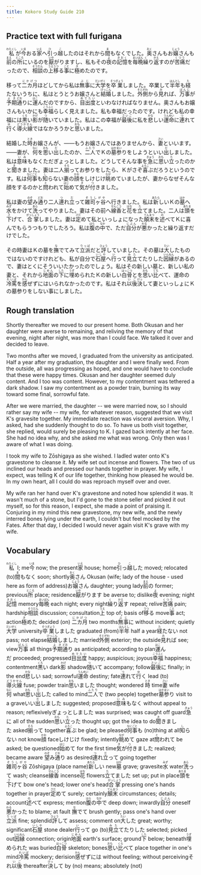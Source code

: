```yaml
---
title: Kokoro Study Guide 210
---
```


## Practice text with full furigana

<p>
<ruby><rb>私</rb><rt>わたくし</rt></ruby>が<ruby><rb>今</rb><rt>いま</rt></ruby>おる<ruby><rb>家</rb><rt>いえ</rt></ruby>へ<ruby><rb>引</rb><rt>ひ</rt></ruby>っ<ruby><rb>越</rb><rt>こ</rt></ruby>したのはそれから<ruby><rb>間</rb><rt>ま</rt></ruby>もなくでした。<ruby><rb>奥</rb><rt>おく</rt></ruby>さんもお<ruby><rb>嬢</rb><rt>じょう</rt></ruby>さんも<ruby><rb>前</rb><rt>まえ</rt></ruby>の<ruby><rb>所</rb><rt>ところ</rt></ruby>にいるのを<ruby><rb>厭</rb><rt>いや</rt></ruby>がりますし、私もその<ruby><rb>夜</rb><rt>よ</rt></ruby>の<ruby><rb>記憶</rb><rt>きおく</rt></ruby>を<ruby><rb>毎晩</rb><rt>まいばん</rt></ruby><ruby><rb>繰</rb><rt>く</rt></ruby>り<ruby><rb>返</rb><rt>かえ</rt></ruby>すのが<ruby><rb>苦痛</rb><rt>くつう</rt></ruby>だったので、<ruby><rb>相談</rb><rt>そうだん</rt></ruby>の<ruby><rb>上</rb><rt>うえ</rt></ruby><ruby><rb>移</rb><rt>うつ</rt></ruby>る<ruby><rb>事</rb><rt>こと</rt></ruby>に<ruby><rb>極</rb><rt>き</rt></ruby>めたのです。
</p>

<p>
移って<ruby><rb>二カ月</rb><rt>にかげつ</rt></ruby>ほどしてから私は<ruby><rb>無事</rb><rt>ぶじ</rt></ruby>に<ruby><rb>大学</rb><rt>だいがく</rt></ruby>を<ruby><rb>卒業</rb><rt>そつぎょう</rt></ruby>しました。卒業して<ruby><rb>半年</rb><rt>はんとし</rt></ruby>も<ruby><rb>経</rb><rt>た</rt></ruby>たないうちに、私はとうとうお嬢さんと<ruby><rb>結婚</rb><rt>けっこん</rt></ruby>しました。<ruby><rb>外側</rb><rt>そとがわ</rt></ruby>から<ruby><rb>見</rb><rt>み</rt></ruby>れば、<ruby><rb>万事</rb><rt>ばんじ</rt></ruby>が<ruby><rb>予期</rb><rt>よき</rt></ruby><ruby><rb>通</rb><rt>どお</rt></ruby>りに<ruby><rb>運</rb><rt>はこ</rt></ruby>んだのですから、<ruby><rb>目出度</rb><rt>めでたい</rt></ruby>といわなければなりません。奥さんもお嬢さんもいかにも<ruby><rb>幸福</rb><rt>こうふく</rt></ruby>らしく見えました。私も幸福だったのです。けれども私の幸福には<ruby><rb>黒</rb><rt>くろ</rt></ruby>い<ruby><rb>影</rb><rt>かげ</rt></ruby>が<ruby><rb>随</rb><rt>つ</rt></ruby>いていました。私はこの幸福が<ruby><rb>最後</rb><rt>さいご</rt></ruby>に私を<ruby><rb>悲</rb><rt>かな</rt></ruby>しい<ruby><rb>運命</rb><rt>うんめい</rt></ruby>に<ruby><rb>連</rb><rt>つ</rt></ruby>れて<ruby><rb>行</rb><rt>ゆ</rt></ruby>く<ruby><rb>導火線</rb><rt>どうかせん</rt></ruby>ではなかろうかと<ruby><rb>思</rb><rt>おも</rt></ruby>いました。
</p>

<p>
結婚した<ruby><rb>時</rb><rt>とき</rt></ruby>お嬢さんが、――もうお嬢さんではありませんから、<ruby><rb>妻</rb><rt>さい</rt></ruby>といいます。――妻が、<ruby><rb>何</rb><rt>なに</rt></ruby>を<ruby><rb>思</rb><rt>おも</rt></ruby>い<ruby><rb>出</rb><rt>だ</rt></ruby>したのか、<ruby><rb>二人</rb><rt>ふたり</rt></ruby>でＫの<ruby><rb>墓参</rb><rt>はかまい</rt></ruby>りをしようといい<ruby><rb>出</rb><rt>だ</rt></ruby>しました。私は<ruby><rb>意味</rb><rt>いみ</rt></ruby>もなくただぎょっとしました。どうしてそんな事を<ruby><rb>急</rb><rt>きゅう</rt></ruby>に<ruby><rb>思</rb><rt>おも</rt></ruby>い<ruby><rb>立</rb><rt>た</rt></ruby>ったのかと<ruby><rb>聞</rb><rt>き</rt></ruby>きました。妻は二人<ruby><rb>揃</rb><rt>そろ</rt></ruby>ってお参りをしたら、Ｋがさぞ<ruby><rb>喜</rb><rt>よろこ</rt></ruby>ぶだろうというのです。私は<ruby><rb>何事</rb><rt>なにごと</rt></ruby>も<ruby><rb>知</rb><rt>し</rt></ruby>らない妻の<ruby><rb>顔</rb><rt>かお</rt></ruby>をしけじけ<ruby><rb>眺</rb><rt>なが</rt></ruby>めていましたが、妻からなぜそんな顔をするのかと<ruby><rb>問</rb><rt>と</rt></ruby>われて<ruby><rb>始</rb><rt>はじ</rt></ruby>めて<ruby><rb>気</rb><rt>き</rt></ruby>が<ruby><rb>付</rb><rt>つ</rt></ruby>きました。
</p>

<p>
私は妻の<ruby><rb>望</rb><rt>のぞ</rt></ruby>み<ruby><rb>通</rb><rt>どお</rt></ruby>り二人<ruby><rb>連</rb><rt>つ</rt></ruby>れ<ruby><rb>立</rb><rt>だ</rt></ruby>って<ruby><rb>雑司ヶ谷</rb><rt>ぞうしがや</rt></ruby>へ行きました。私は<ruby><rb>新</rb><rt>あたら</rt></ruby>しいＫの<ruby><rb>墓</rb><rt>はか</rt></ruby>へ<ruby><rb>水</rb><rt>みず</rt></ruby>をかけて<ruby><rb>洗</rb><rt>あら</rt></ruby>ってやりました。妻はその前へ<ruby><rb>線香</rb><rt>せんこう</rt></ruby>と<ruby><rb>花</rb><rt>はな</rt></ruby>を<ruby><rb>立</rb><rt>た</rt></ruby>てました。二人は<ruby><rb>頭</rb><rt>あたま</rt></ruby>を<ruby><rb>下</rb><rt>さ</rt></ruby>げて、<ruby><rb>合掌</rb><rt>がっしょう</rt></ruby>しました。妻は<ruby><rb>定</rb><rt>さだ</rt></ruby>めて私といっしょになった<ruby><rb>顛末</rb><rt>てんまつ</rt></ruby>を<ruby><rb>述</rb><rt>の</rt></ruby>べてＫに喜んでもらうつもりでしたろう。私は<ruby><rb>腹</rb><rt>はら</rt></ruby>の<ruby><rb>中</rb><rt>なか</rt></ruby>で、ただ<ruby><rb>自分</rb><rt>じぶん</rt></ruby>が<ruby><rb>悪</rb><rt>わる</rt></ruby>かったと繰り返すだけでした。
</p>

<p>
その時妻はＫの墓を<ruby><rb>撫</rb><rt>な</rt></ruby>でてみて<ruby><rb>立派</rb><rt>りっぱ</rt></ruby>だと<ruby><rb>評</rb><rt>ひょう</rt></ruby>していました。その墓は<ruby><rb>大</rb><rt>たい</rt></ruby>したものではないのですけれども、私が自分で<ruby><rb>石屋</rb><rt>いしや</rt></ruby>へ<ruby><rb>行</rb><rt>い</rt></ruby>って<ruby><rb>見立</rb><rt>みた</rt></ruby>てたりした<ruby><rb>因縁</rb><rt>いんねん</rt></ruby>があるので、妻はとくにそういいたかったのでしょう。私はその新しい墓と、新しい私の妻と、それから<ruby><rb>地面</rb><rt>じめん</rt></ruby>の<ruby><rb>下</rb><rt>した</rt></ruby>に<ruby><rb>埋</rb><rt>うず</rt></ruby>められたＫの新しい<ruby><rb>白骨</rb><rt>はっこつ</rt></ruby>とを<ruby><rb>思</rb><rt>おも</rt></ruby>い<ruby><rb>比</rb><rt>くら</rt></ruby>べて、運命の<ruby><rb>冷罵</rb><rt>れいば</rt></ruby>を<ruby><rb>感</rb><rt>かん</rt></ruby>ぜずにはいられなかったのです。私はそれ<ruby><rb>以後</rb><rt>いご</rt></ruby><ruby><rb>決</rb><rt>けっ</rt></ruby>して妻といっしょにＫの墓参りをしない事にしました。
</p>


## Rough translation

Shortly thereafter we moved to our present home. Both Okusan and her daughter were averse to remaining, and reliving the memory of that evening, night after night, was more than I could face. We talked it over and decided to leave.

Two months after we moved, I graduated from the university as anticipated. Half a year after my graduation, the daughter and I were finally wed. From the outside, all was progressing as hoped, and one would have to conclude that these were happy times. Okusan and her daughter seemed duly content. And I too was content. However, to my contentment was tethered a dark shadow. I saw my contentment as a powder train, burning its way toward some final, sorrowful fate.

After we were married, the daughter -- we were married now, so I should rather say my wife -- my wife, for whatever reason, suggested that we visit K's gravesite together. My immediate reaction was visceral aversion. Why, I asked, had she suddenly thought to do so. To have us both visit together, she replied, would surely be pleasing to K. I gazed back intently at her face. She had no idea why, and she asked me what was wrong. Only then was I aware of what I was doing.

I took my wife to Zōshigaya as she wished. I ladled water onto K's gravestone to cleanse it. My wife set out incense and flowers. The two of us inclined our heads and pressed our hands together in prayer. My wife, I expect, was telling K of our life together, thinking how pleased he would be. In my own heart, all I could do was reproach myself over and over.

My wife ran her hand over K's gravestone and noted how splendid it was. It wasn't much of a stone, but I'd gone to the stone seller and picked it out myself, so for this reason, I expect, she made a point of praising it. Conjuring in my mind this new gravestone, my new wife, and the newly interred bones lying under the earth, I couldn't but feel mocked by the Fates. After that day, I decided I would never again visit K's grave with my wife.


## Vocabulary

<p>
<span class="vocabstudy"><ruby><rb>私</rb><rt>わたくし</rt></ruby>&nbsp;I; me</span><span class="vocabstudy"><ruby><rb>今</rb><rt>いま</rt></ruby>&nbsp;now; the present</span><span class="vocabstudy"><ruby><rb>家</rb><rt>いえ</rt></ruby>&nbsp;house; home</span><span class="vocabstudy"><ruby><rb>引</rb><rt>ひ</rt></ruby>っ<ruby><rb>越</rb><rt>こ</rt></ruby>した&nbsp;moved; relocated (to)</span><span class="vocabstudy"><ruby><rb>間</rb><rt>ま</rt></ruby>もなく&nbsp;soon; shortly</span><span class="vocabstudy"><ruby><rb>奥</rb><rt>おく</rt></ruby>さん&nbsp;Okusan (wife; lady of the house - used here as form of address)</span><span class="vocabstudy">お<ruby><rb>嬢</rb><rt>じょう</rt></ruby>さん&nbsp;daughter; young lady</span><span class="vocabstudy"><ruby><rb>前</rb><rt>まえ</rt></ruby>の&nbsp;former; previous</span><span class="vocabstudy"><ruby><rb>所</rb><rt>ところ</rt></ruby>&nbsp;place; residence</span><span class="vocabstudy"><ruby><rb>厭</rb><rt>いや</rt></ruby>がります&nbsp;be averse to; dislike</span><span class="vocabstudy"><ruby><rb>夜</rb><rt>よ</rt></ruby>&nbsp;evening; night</span><span class="vocabstudy"><ruby><rb>記憶</rb><rt>きおく</rt></ruby>&nbsp;memory</span><span class="vocabstudy"><ruby><rb>毎晩</rb><rt>まいばん</rt></ruby>&nbsp;each night; every night</span><span class="vocabstudy"><ruby><rb>繰</rb><rt>く</rt></ruby>り<ruby><rb>返</rb><rt>かえ</rt></ruby>す&nbsp;repeat; relive</span><span class="vocabstudy"><ruby><rb>苦痛</rb><rt>くつう</rt></ruby>&nbsp;pain; hardship</span><span class="vocabstudy"><ruby><rb>相談</rb><rt>そうだん</rt></ruby>&nbsp;discussion; consultation</span><span class="vocabstudy"><ruby><rb>上</rb><rt>うえ</rt></ruby>&nbsp;top of; basis of</span><span class="vocabstudy"><ruby><rb>移</rb><rt>うつ</rt></ruby>る&nbsp;move</span><span class="vocabstudy"><ruby><rb>事</rb><rt>こと</rt></ruby>&nbsp;act; action</span><span class="vocabstudy"><ruby><rb>極</rb><rt>き</rt></ruby>めた&nbsp;decided (on)</span>
<span class="vocabstudy"><ruby><rb>二カ月</rb><rt>にかげつ</rt></ruby>&nbsp;two months</span><span class="vocabstudy"><ruby><rb>無事</rb><rt>ぶじ</rt></ruby>に&nbsp;without incident; quietly</span><span class="vocabstudy"><ruby><rb>大学</rb><rt>だいがく</rt></ruby>&nbsp;university</span><span class="vocabstudy"><ruby><rb>卒業</rb><rt>そつぎょう</rt></ruby>しました&nbsp;graduated (from)</span><span class="vocabstudy"><ruby><rb>半年</rb><rt>はんとし</rt></ruby>&nbsp;half a year</span><span class="vocabstudy"><ruby><rb>経</rb><rt>た</rt></ruby>たない&nbsp;not pass; not elapse</span><span class="vocabstudy"><ruby><rb>結婚</rb><rt>けっこん</rt></ruby>しました&nbsp;married</span><span class="vocabstudy"><ruby><rb>外側</rb><rt>そとがわ</rt></ruby>&nbsp;exterior; the outside</span><span class="vocabstudy"><ruby><rb>見</rb><rt>み</rt></ruby>れば&nbsp;see; view</span><span class="vocabstudy"><ruby><rb>万事</rb><rt>ばんじ</rt></ruby>&nbsp;all things</span><span class="vocabstudy"><ruby><rb>予期</rb><rt>よき</rt></ruby><ruby><rb>通</rb><rt>どお</rt></ruby>り&nbsp;as anticipated; according to plan</span><span class="vocabstudy"><ruby><rb>運</rb><rt>はこ</rt></ruby>んだ&nbsp;proceeded; progressed</span><span class="vocabstudy"><ruby><rb>目出度</rb><rt>めでたい</rt></ruby>&nbsp;happy; auspicious; joyous</span><span class="vocabstudy"><ruby><rb>幸福</rb><rt>こうふく</rt></ruby>&nbsp;happiness; contentment</span><span class="vocabstudy"><ruby><rb>黒</rb><rt>くろ</rt></ruby>い&nbsp;dark</span><span class="vocabstudy"><ruby><rb>影</rb><rt>かげ</rt></ruby>&nbsp;shadow</span><span class="vocabstudy"><ruby><rb>随</rb><rt>つ</rt></ruby>いて&nbsp;accompany; follow</span><span class="vocabstudy"><ruby><rb>最後</rb><rt>さいご</rt></ruby>に&nbsp;finally; in the end</span><span class="vocabstudy"><ruby><rb>悲</rb><rt>かな</rt></ruby>しい&nbsp;sad; sorrowful</span><span class="vocabstudy"><ruby><rb>運命</rb><rt>うんめい</rt></ruby>&nbsp;destiny; fate</span><span class="vocabstudy"><ruby><rb>連</rb><rt>つ</rt></ruby>れて<ruby><rb>行</rb><rt>ゆ</rt></ruby>く&nbsp;lead (to)</span><span class="vocabstudy"><ruby><rb>導火線</rb><rt>どうかせん</rt></ruby>&nbsp;fuse; powder train</span><span class="vocabstudy"><ruby><rb>思</rb><rt>おも</rt></ruby>いました&nbsp;thought; wondered</span>
<span class="vocabstudy"><ruby><rb>時</rb><rt>とき</rt></ruby>&nbsp;time</span><span class="vocabstudy"><ruby><rb>妻</rb><rt>さい</rt></ruby>&nbsp;wife</span><span class="vocabstudy"><ruby><rb>何</rb><rt>なに</rt></ruby>&nbsp;what</span><span class="vocabstudy"><ruby><rb>思</rb><rt>おも</rt></ruby>い<ruby><rb>出</rb><rt>だ</rt></ruby>した&nbsp;called to mind</span><span class="vocabstudy"><ruby><rb>二人</rb><rt>ふたり</rt></ruby>で&nbsp;(two people) together</span><span class="vocabstudy"><ruby><rb>墓参</rb><rt>はかまい</rt></ruby>り&nbsp;visit to a grave</span><span class="vocabstudy">いい<ruby><rb>出</rb><rt>だ</rt></ruby>しました&nbsp;suggested; proposed</span><span class="vocabstudy"><ruby><rb>意味</rb><rt>いみ</rt></ruby>もなく&nbsp;without appeal to reason; reflexively</span><span class="vocabstudy">ぎょっとしました&nbsp;was surprised; was caught off guard</span><span class="vocabstudy"><ruby><rb>急</rb><rt>きゅう</rt></ruby>に&nbsp;all of the sudden</span><span class="vocabstudy"><ruby><rb>思</rb><rt>おも</rt></ruby>い<ruby><rb>立</rb><rt>た</rt></ruby>った&nbsp;thought up; got the idea to do</span><span class="vocabstudy"><ruby><rb>聞</rb><rt>き</rt></ruby>きました&nbsp;asked</span><span class="vocabstudy"><ruby><rb>揃</rb><rt>そろ</rt></ruby>って&nbsp;together</span><span class="vocabstudy"><ruby><rb>喜</rb><rt>よろこ</rt></ruby>ぶ&nbsp;be glad; be pleased</span><span class="vocabstudy"><ruby><rb>何事</rb><rt>なにごと</rt></ruby>も&nbsp;(no)thing at all</span><span class="vocabstudy"><ruby><rb>知</rb><rt>し</rt></ruby>らない&nbsp;not know</span><span class="vocabstudy"><ruby><rb>顔</rb><rt>かお</rt></ruby>&nbsp;face</span><span class="vocabstudy">しけじけ&nbsp;fixedly; intently</span><span class="vocabstudy"><ruby><rb>眺</rb><rt>なが</rt></ruby>めて&nbsp;gaze at</span><span class="vocabstudy"><ruby><rb>問</rb><rt>と</rt></ruby>われて&nbsp;be asked; be questioned</span><span class="vocabstudy"><ruby><rb>始</rb><rt>はじ</rt></ruby>めて&nbsp;for the first time</span><span class="vocabstudy"><ruby><rb>気</rb><rt>き</rt></ruby>が<ruby><rb>付</rb><rt>つ</rt></ruby>きました&nbsp;realized; became aware</span>
<span class="vocabstudy"><ruby><rb>望</rb><rt>のぞ</rt></ruby>み<ruby><rb>通</rb><rt>どお</rt></ruby>り&nbsp;as desired</span><span class="vocabstudy"><ruby><rb>連</rb><rt>つ</rt></ruby>れ<ruby><rb>立</rb><rt>だ</rt></ruby>って&nbsp;going together</span><span class="vocabstudy"><ruby><rb>雑司ヶ谷</rb><rt>ぞうしがや</rt></ruby>&nbsp;Zōshigaya (place name)</span><span class="vocabstudy"><ruby><rb>新</rb><rt>あたら</rt></ruby>しい&nbsp;new</span><span class="vocabstudy"><ruby><rb>墓</rb><rt>はか</rt></ruby>&nbsp;grave; gravesite</span><span class="vocabstudy"><ruby><rb>水</rb><rt>みず</rt></ruby>&nbsp;water</span><span class="vocabstudy"><ruby><rb>洗</rb><rt>あら</rt></ruby>って&nbsp;wash; cleanse</span><span class="vocabstudy"><ruby><rb>線香</rb><rt>せんこう</rt></ruby>&nbsp;incense</span><span class="vocabstudy"><ruby><rb>花</rb><rt>はな</rt></ruby>&nbsp;flowers</span><span class="vocabstudy"><ruby><rb>立</rb><rt>た</rt></ruby>てました&nbsp;set up; put in place</span><span class="vocabstudy"><ruby><rb>頭</rb><rt>あたま</rt></ruby>を<ruby><rb>下</rb><rt>さ</rt></ruby>げて&nbsp;bow one's head; lower one's head</span><span class="vocabstudy"><ruby><rb>合掌</rb><rt>がっしょう</rt></ruby>&nbsp;pressing one's hands together in prayer</span><span class="vocabstudy"><ruby><rb>定</rb><rt>さだ</rt></ruby>めて&nbsp;surely; certainly</span><span class="vocabstudy"><ruby><rb>顛末</rb><rt>てんまつ</rt></ruby>&nbsp;circumstances; details; account</span><span class="vocabstudy"><ruby><rb>述</rb><rt>の</rt></ruby>べて&nbsp;express; mention</span><span class="vocabstudy"><ruby><rb>腹</rb><rt>はら</rt></ruby>の<ruby><rb>中</rb><rt>なか</rt></ruby>で&nbsp;deep down; inwardly</span><span class="vocabstudy"><ruby><rb>自分</rb><rt>じぶん</rt></ruby>&nbsp;oneself</span><span class="vocabstudy"><ruby><rb>悪</rb><rt>わる</rt></ruby>かった&nbsp;to blame; at fault</span>
<span class="vocabstudy"><ruby><rb>撫</rb><rt>な</rt></ruby>でて&nbsp;brush gently; pass one's hand over</span><span class="vocabstudy"><ruby><rb>立派</rb><rt>りっぱ</rt></ruby>&nbsp;fine; splendid</span><span class="vocabstudy"><ruby><rb>評</rb><rt>ひょう</rt></ruby>して&nbsp;assess; comment on</span><span class="vocabstudy"><ruby><rb>大</rb><rt>たい</rt></ruby>した&nbsp;great; worthy; significant</span><span class="vocabstudy"><ruby><rb>石屋</rb><rt>いしや</rt></ruby>&nbsp;stone dealer</span><span class="vocabstudy"><ruby><rb>行</rb><rt>い</rt></ruby>って&nbsp;go (to)</span><span class="vocabstudy"><ruby><rb>見立</rb><rt>みた</rt></ruby>てたりした&nbsp;selected; picked out</span><span class="vocabstudy"><ruby><rb>因縁</rb><rt>いんねん</rt></ruby>&nbsp;connection; origin</span><span class="vocabstudy"><ruby><rb>地面</rb><rt>じめん</rt></ruby>&nbsp;earth's surface; ground</span><span class="vocabstudy"><ruby><rb>下</rb><rt>した</rt></ruby>&nbsp;below; beneath</span><span class="vocabstudy"><ruby><rb>埋</rb><rt>うず</rt></ruby>められた&nbsp;was buried</span><span class="vocabstudy"><ruby><rb>白骨</rb><rt>はっこつ</rt></ruby>&nbsp;skeleton; bones</span><span class="vocabstudy"><ruby><rb>思</rb><rt>おも</rt></ruby>い<ruby><rb>比</rb><rt>くら</rt></ruby>べて&nbsp;place together in one's mind</span><span class="vocabstudy"><ruby><rb>冷罵</rb><rt>れいば</rt></ruby>&nbsp;mockery; derision</span><span class="vocabstudy"><ruby><rb>感</rb><rt>かん</rt></ruby>ぜずには&nbsp;without feeling; without perceiving</span><span class="vocabstudy">それ<ruby><rb>以後</rb><rt>いご</rt></ruby>&nbsp;thereafter</span><span class="vocabstudy"><ruby><rb>決</rb><rt>けっ</rt></ruby>して&nbsp;by (no) means; absolutely (not)</span>
</p>
